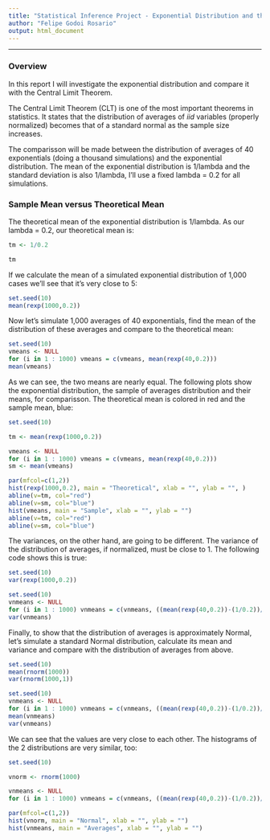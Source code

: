 ```yaml
---
title: "Statistical Inference Project - Exponential Distribution and the CLT"
author: "Felipe Godoi Rosario"  
output: html_document
---
```

---
### Overview  

In this report I will investigate the exponential distribution and compare it with the Central Limit Theorem.  
  
The Central Limit Theorem (CLT) is one of the most important theorems in statistics. It states that the distribution of averages of *iid* variables (properly normalized) becomes that of a standard normal as the sample size increases.  
  
The comparisson will be made between the distribution of averages of 40 exponentials (doing a thousand simulations) and the exponential distribution. The mean of the exponential distribution is 1/lambda and the standard deviation is also 1/lambda, I'll use a fixed lambda = 0.2 for all simulations.  
  
### Sample Mean versus Theoretical Mean  

The theoretical mean of the exponential distribution is 1/lambda. As our lambda = 0.2, our theoretical mean is:

```r
tm <- 1/0.2
```
```r
tm
```

If we calculate the mean of a simulated exponential distribution of 1,000 cases we'll see that it's very close to 5:

```r
set.seed(10)
mean(rexp(1000,0.2))
```

Now let's simulate 1,000 averages of 40 exponentials, find the mean of the distribution of these averages and compare to the theoretical mean:

```r
set.seed(10)
vmeans <- NULL
for (i in 1 : 1000) vmeans = c(vmeans, mean(rexp(40,0.2)))
mean(vmeans)
```

As we can see, the two means are nearly equal. The following plots show the exponential distribution, the sample of averages distribution and their means, for comparisson. The theoretical mean is colored in red and the sample mean, blue:

```r
set.seed(10)

tm <- mean(rexp(1000,0.2))

vmeans <- NULL
for (i in 1 : 1000) vmeans = c(vmeans, mean(rexp(40,0.2)))
sm <- mean(vmeans)

par(mfcol=c(1,2))
hist(rexp(1000,0.2), main = "Theoretical", xlab = "", ylab = "", )
abline(v=tm, col="red")
abline(v=sm, col="blue")
hist(vmeans, main = "Sample", xlab = "", ylab = "")
abline(v=tm, col="red")
abline(v=sm, col="blue")
```

The variances, on the other hand, are going to be different. The variance of the distribution of averages, if normalized, must be close to 1. The following code shows this is true:

```r
set.seed(10)
var(rexp(1000,0.2))

set.seed(10)
vnmeans <- NULL
for (i in 1 : 1000) vnmeans = c(vnmeans, ((mean(rexp(40,0.2))-(1/0.2))/((1/0.2)/sqrt(40))))
var(vnmeans)
```


Finally, to show that the distribution of averages is approximately Normal, let's simulate a standard Normal distribution, calculate its mean and variance and compare with the distribution of averages from above.

```r
set.seed(10)
mean(rnorm(1000))
var(rnorm(1000,1))

set.seed(10)
vnmeans <- NULL
for (i in 1 : 1000) vnmeans = c(vnmeans, ((mean(rexp(40,0.2))-(1/0.2))/((1/0.2)/sqrt(40))))
mean(vnmeans)
var(vnmeans)
```

We can see that the values are very close to each other. The histograms of the 2 distributions are very similar, too:

```r
set.seed(10)

vnorm <- rnorm(1000)

vnmeans <- NULL
for (i in 1 : 1000) vnmeans = c(vnmeans, ((mean(rexp(40,0.2))-(1/0.2))/((1/0.2)/sqrt(40))))

par(mfcol=c(1,2))
hist(vnorm, main = "Normal", xlab = "", ylab = "")
hist(vnmeans, main = "Averages", xlab = "", ylab = "")
```